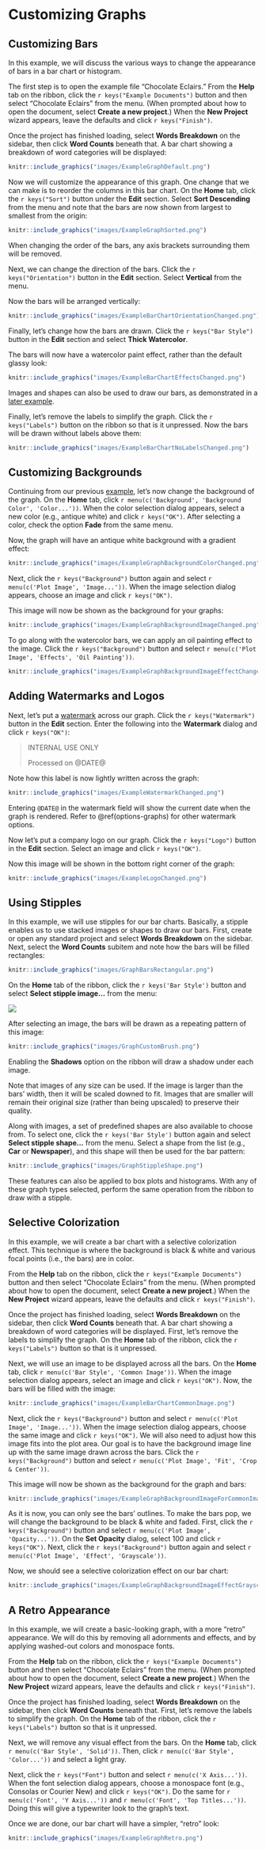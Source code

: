 # Customizing Graphs

## Customizing Bars {#customizing-bars}

In this example\index{graphs!customizing!bars|(}, we will discuss the various ways to change the appearance of bars in a bar chart or histogram.

The first step is to open the example file "Chocolate Eclairs." From the **Help** tab on the ribbon, click the `r keys("Example Documents")` button and then select "Chocolate Eclairs" from the menu.
(When prompted about how to open the document, select **Create a new project**.) When the **New Project** wizard appears, leave the defaults and click `r keys("Finish")`.

Once the project has finished loading, select **Words Breakdown** on the sidebar, then click **Word Counts** beneath that. A bar chart showing a breakdown of word categories will be displayed:

```r
knitr::include_graphics("images/ExampleGraphDefault.png")
```

Now we will customize the appearance of this graph. One change that we can make is to reorder the columns in this bar chart. On the **Home** tab, click the `r keys("Sort")` button under the **Edit** section.
Select **Sort Descending** from the menu and note that the bars are now shown from largest to smallest from the origin:

```r
knitr::include_graphics("images/ExampleGraphSorted.png")
```

::: {.notesection data-latex=""}
When changing the order of the bars, any axis brackets surrounding them will be removed.
:::

Next, we can change the direction of the bars. Click the `r keys("Orientation")` button in the **Edit** section. Select **Vertical** from the menu.

Now the bars will be arranged vertically:

```r
knitr::include_graphics("images/ExampleBarChartOrientationChanged.png")
```

Finally, let's change how the bars are drawn. Click the `r keys("Bar Style")` button in the **Edit** section and select **Thick Watercolor**.

The bars will now have a watercolor paint effect, rather than the default glassy look:

```r
knitr::include_graphics("images/ExampleBarChartEffectsChanged.png")
```

Images and shapes can also be used to draw our bars, as demonstrated in a [later example](#stipple-brush-example).

::: {.minipage data-latex="{\textwidth}"}
Finally, let's remove the labels to simplify the graph. Click the `r keys("Labels")` button on the ribbon so that is it unpressed.
Now the bars will be drawn without labels above them:

```r
knitr::include_graphics("images/ExampleBarChartNoLabelsChanged.png")
```
:::
\index{graphs!customizing!bars|)}

\newpage

## Customizing Backgrounds {#graph-background-example}

Continuing from our previous [example](#customizing-bars), let's now change the background\index{graphs!customizing!backgrounds|(} of the graph.
On the **Home** tab, click `r menu(c('Background', 'Background Color', 'Color...'))`.
When the color selection dialog appears, select a new color (e.g., antique white) and click `r keys("OK")`.
After selecting a color, check the option **Fade** from the same menu.

Now, the graph will have an antique white background with a gradient effect:

```r
knitr::include_graphics("images/ExampleGraphBackgroundColorChanged.png")
```

Next, click the `r keys("Background")` button again and select `r menu(c('Plot Image', 'Image...'))`. When the image selection dialog appears, choose an image and click `r keys("OK")`.

::: {.minipage data-latex="{\textwidth}"}
This image will now be shown as the background for your graphs:

```r
knitr::include_graphics("images/ExampleGraphBackgroundImageChanged.png")
```
:::

To go along with the watercolor bars, we can apply an oil painting effect to the image.
Click the `r keys("Background")` button and select `r menu(c('Plot Image', 'Effects', 'Oil Painting'))`.

```r
knitr::include_graphics("images/ExampleGraphBackgroundImageEffectChanged.png")
```
\index{graphs!customizing!backgrounds|)}

\newpage

## Adding Watermarks and Logos {#graph-watermark-example}

Next, let's put a [watermark](#watermark-and-logo) across our graph. Click the `r keys("Watermark")` button in the **Edit** section.
Enter the following into the **Watermark** dialog and click `r keys("OK")`:

> INTERNAL USE ONLY
>
> Processed on \@DATE\@

Note how this label is now lightly written across the graph:

```r
knitr::include_graphics("images/ExampleWatermarkChanged.png")
```

::: {.tipsection data-latex=""}
Entering `@DATE@` in the watermark field will show the current date when the graph is rendered. Refer to \@ref(options-graphs) for other watermark options.
:::

Now let's put a company logo on our graph. Click the `r keys("Logo")` button in the **Edit** section. Select an image and click `r keys("OK")`.

::: {.minipage data-latex="{\textwidth}"}
Now this image will be shown in the bottom right corner of the graph:

```r
knitr::include_graphics("images/ExampleLogoChanged.png")
```
:::

\newpage

## Using Stipples {#stipple-brush-example}

In this example, we will use stipples\index{graphs!customizing!stipples|(} for our bar charts. Basically, a stipple enables us to use stacked images or shapes to draw our bars.
First, create or open any standard project and select **Words Breakdown** on the sidebar. Next, select the **Word Counts** subitem and note how the bars will be filled rectangles:

```r
knitr::include_graphics("images/GraphBarsRectangular.png")
```

On the **Home** tab of the ribbon, click the `r keys('Bar Style')` button and select **Select stipple image...** from the menu:

![](images/RibbonEditBarCharts.png)

After selecting an image, the bars will be drawn as a repeating pattern of this image:

```r
knitr::include_graphics("images/GraphCustomBrush.png")
```

::: {.tipsection data-latex=""}
Enabling the **Shadows** option on the ribbon will draw a shadow under each image.
:::

Note that images of any size can be used. If the image is larger than the bars' width, then it will be scaled downed to fit. Images that are smaller will remain their original size (rather than being upscaled) to preserve their quality.

Along with images, a set of predefined shapes are also available to choose from. To select one, click the `r keys('Bar Style')` button again and select **Select stipple shape...** from the menu.
Select a shape from the list (e.g., **Car** or **Newspaper**), and this shape will then be used for the bar pattern:

```r
knitr::include_graphics("images/GraphStippleShape.png")
```

These features can also be applied to box plots and histograms. With any of these graph types selected, perform the same operation from the ribbon to draw with a stipple.
\index{graphs!customizing!stipples|)}

\newpage

## Selective Colorization {#graph-selective-color-example}

In this example\index{graphs!customizing!backgrounds|(}, we will create a bar chart with a selective colorization effect. This technique is where the background is black & white and various focal points (i.e., the bars) are in color.

From the **Help** tab on the ribbon, click the `r keys("Example Documents")` button and then select "Chocolate Eclairs" from the menu.
(When prompted about how to open the document, select **Create a new project**.) When the **New Project** wizard appears, leave the defaults and click `r keys("Finish")`.

Once the project has finished loading, select **Words Breakdown** on the sidebar, then click **Word Counts** beneath that. A bar chart showing a breakdown of word categories will be displayed.
First, let's remove the labels to simplify the graph. On the **Home** tab of the ribbon, click the `r keys("Labels")` button so that is it unpressed.

Next, we will use an image to be displayed across all the bars. On the **Home** tab, click `r menu(c('Bar Style', 'Common Image'))`.
When the image selection dialog appears, select an image and click `r keys("OK")`.
Now, the bars will be filled with the image:

```r
knitr::include_graphics("images/ExampleBarChartCommonImage.png")
```

Next, click the `r keys("Background")` button and select `r menu(c('Plot Image', 'Image...'))`. When the image selection dialog appears, choose the same image and click `r keys("OK")`.
We will also need to adjust how this image fits into the plot area. Our goal is to have the background image line up with the same image drawn across the bars.
Click the `r keys("Background")` button and select `r menu(c('Plot Image', 'Fit', 'Crop & Center'))`.

::: {.minipage data-latex="{\textwidth}"}
This image will now be shown as the background for the graph and bars:

```r
knitr::include_graphics("images/ExampleGraphBackgroundImageForCommonImage.png")
```
:::

As it is now, you can only see the bars' outlines. To make the bars pop, we will change the background to be black & white and faded.
First, click the `r keys("Background")` button and select `r menu(c('Plot Image', 'Opacity...'))`. On the **Set Opacity** dialog, select 100 and click `r keys("OK")`.
Next, click the `r keys("Background")` button again and select `r menu(c('Plot Image', 'Effect', 'Grayscale'))`.

::: {.minipage data-latex="{\textwidth}"}
Now, we should see a selective colorization effect on our bar chart:

```r
knitr::include_graphics("images/ExampleGraphBackgroundImageEffectGrayscaled.png")
```
:::
\index{graphs!customizing!backgrounds|)}

## A Retro Appearance {#graph-retro-example}

In this example, we will create a basic-looking graph, with a more "retro" appearance. We will do this by removing all adornments and effects, and by applying washed-out colors and monospace fonts.

From the **Help** tab on the ribbon, click the `r keys("Example Documents")` button and then select "Chocolate Eclairs" from the menu.
(When prompted about how to open the document, select **Create a new project**.) When the **New Project** wizard appears, leave the defaults and click `r keys("Finish")`.

Once the project has finished loading, select **Words Breakdown** on the sidebar, then click **Word Counts** beneath that.
First, let's remove the labels to simplify the graph. On the **Home** tab of the ribbon, click the `r keys("Labels")` button so that is it unpressed.

Next, we will remove any visual effect from the bars. On the **Home** tab, click `r menu(c('Bar Style', 'Solid'))`. Then, click `r menu(c('Bar Style', 'Color...'))` and select a light gray.

Next, click the `r keys("Font")` button and select `r menu(c('X Axis...'))`. When the font selection dialog appears, choose a monospace font (e.g., Consolas or Courier New) and click `r keys("OK")`.
Do the same for  `r menu(c('Font', 'Y Axis...'))` and `r menu(c('Font', 'Top Titles...'))`. Doing this will give a typewriter look to the graph's text.

Once we are done, our bar chart will have a simpler, "retro" look:

```r
knitr::include_graphics("images/ExampleGraphRetro.png")
```
